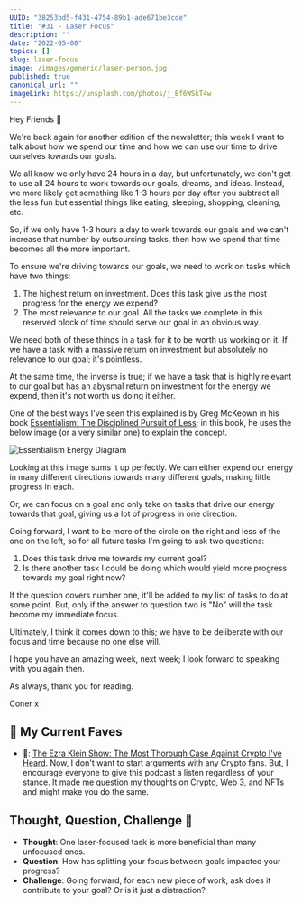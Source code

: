 ```yaml
---
UUID: "38253bd5-f431-4754-89b1-ade671be3cde"
title: "#31 - Laser Focus"
description: ""
date: "2022-05-08"
topics: []
slug: laser-focus
image: /images/generic/laser-person.jpg
published: true
canonical_url: ""
imageLink: https://unsplash.com/photos/j_Bf6WSkT4w
---
```


Hey Friends 👋

We're back again for another edition of the newsletter; this week I want to talk about how we spend our time and how we can use our time to drive ourselves towards our goals.

We all know we only have 24 hours in a day, but unfortunately, we don't get to use all 24 hours to work towards our goals, dreams, and ideas. Instead, we more likely get something like 1-3 hours per day after you subtract all the less fun but essential things like eating, sleeping, shopping, cleaning, etc.

So, if we only have 1-3 hours a day to work towards our goals and we can't increase that number by outsourcing tasks, then how we spend that time becomes all the more important.

To ensure we're driving towards our goals, we need to work on tasks which have two things:

1. The highest return on investment. Does this task give us the most progress for the energy we expend?
2. The most relevance to our goal. All the tasks we complete in this reserved block of time should serve our goal in an obvious way.

We need both of these things in a task for it to be worth us working on it. If we have a task with a massive return on investment but absolutely no relevance to our goal; it's pointless.

At the same time, the inverse is true; if we have a task that is highly relevant to our goal but has an abysmal return on investment for the energy we expend, then it's not worth us doing it either.

One of the best ways I've seen this explained is by Greg McKeown in his book [Essentialism: The Disciplined Pursuit of Less](https://www.amazon.co.uk/Essentialism-Disciplined-Pursuit-Greg-McKeown/dp/0753555166); in this book, he uses the below image (or a very similar one) to explain the concept.

![Essentialism Energy Diagram](/images/newsletter/31-laser-focus/essentialism-energy-diagram.jpg)

Looking at this image sums it up perfectly. We can either expend our energy in many different directions towards many different goals, making little progress in each.

Or, we can focus on a goal and only take on tasks that drive our energy towards that goal, giving us a lot of progress in one direction.

Going forward, I want to be more of the circle on the right and less of the one on the left, so for all future tasks I'm going to ask two questions:

1. Does this task drive me towards my current goal?
2. Is there another task I could be doing which would yield more progress towards my goal right now?

If the question covers number one, it'll be added to my list of tasks to do at some point. But, only if the answer to question two is "No" will the task become my immediate focus.

Ultimately, I think it comes down to this; we have to be deliberate with our focus and time because no one else will.

I hope you have an amazing week, next week; I look forward to speaking with you again then.

As always, thank you for reading.

Coner x

## 💯 My Current Faves

- 🎤: [The Ezra Klein Show: The Most Thorough Case Against Crypto I've Heard](https://open.spotify.com/episode/7J3p1se8MEiEnEP6c6JCjk?si=b4dad917e7804f2a). Now, I don't want to start arguments with any Crypto fans. But, I encourage everyone to give this podcast a listen regardless of your stance. It made me question my thoughts on Crypto, Web 3, and NFTs and might make you do the same.

## Thought, Question, Challenge 🤔

- **Thought**: One laser-focused task is more beneficial than many unfocused ones.
- **Question**: How has splitting your focus between goals impacted your progress?
- **Challenge**: Going forward, for each new piece of work, ask does it contribute to your goal? Or is it just a distraction?
